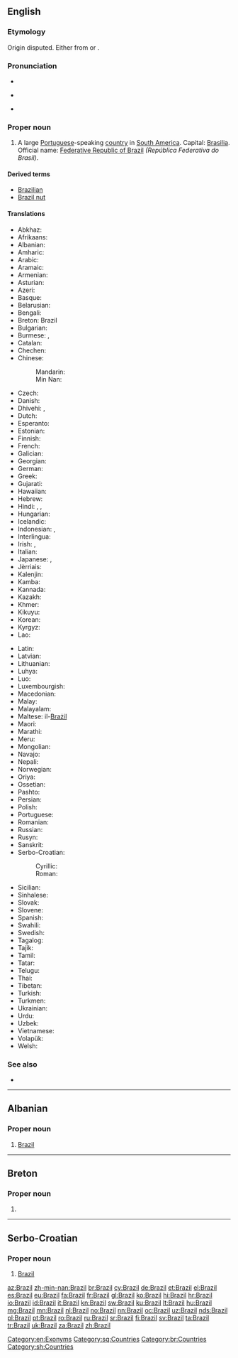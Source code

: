 ==English==
{{wikipedia}}

===Etymology===
Origin disputed. Either from {{etyl|sga|en}} {{term|Hy-Brasil|lang=sga}} or {{etyl|pt|en}} {{term|brasil||red like an ember|lang=pt}}.

===Pronunciation===
* {{rhymes|ɪl}}
* {{a|UK|US}} {{IPA|/bɹəˈzɪl/}}
* {{audio|en-us-Brazil.ogg|Audio (US)}}

===Proper noun===
{{en-proper noun}}

# A large [[Portuguese]]-speaking [[country]] in [[South America]]. Capital: [[Brasilia]]. Official name: [[Federative Republic of Brazil]] ''(República Federativa do Brasil)''.

====Derived terms====
* [[Brazilian]]
* [[Brazil nut]]

====Translations====
{{trans-top|Portuguese-speaking country in South America}}
* Abkhaz: {{t|ab|Бразилия|tr=Braziliya|sc=Cyrl}}
* Afrikaans: {{t|af|Brasilië}}
* Albanian: {{t+|sq|Brazili}}
* Amharic: {{t|am|ብራዚል|tr=brazil|sc=Ethi}}
* Arabic: {{t|ar|البرازيل|m|tr=al-brazīl}}
* Aramaic: {{t|arc|ܒܪܐܙܝܠ|sc=Hebr}}
* Armenian: {{t|hy|Բրազիլիա|tr=Brazilia}}
* Asturian: {{t+|ast|Brasil}}
* Azeri: {{t+|az|Braziliya}}
* Basque: {{t|eu|Brasil}}
* Belarusian: {{t|be|Бразілія|f|tr=Brazílija}}
* Bengali: {{t|bn|ব্রাজিল|tr=brajil}}
* Breton: Brazil
* Bulgarian: {{t|bg|Бразилия|f|tr=Brazílija}}
* Burmese: {{t|my|ဘရာဇီး|tr=bărazi:|sc=Mymr}}, {{t|my|ဘရာဇီးနိုင်ငံ|tr=bărazi: naingngan|sc=Mymr}}
* Catalan: {{t+|ca|Brasil}}
* Chechen: {{t|ce|Бразили|tr=Brazili}}
* Chinese:
*: Mandarin: {{t+|cmn|巴西|tr=Bāxī|sc=Hani}}
*: Min Nan: {{t|nan|巴西|tr=[[Pa-se]]|sc=Hans}}
* Czech: {{t+|cs|Brazílie|f}}
* Danish: {{t+|da|Brasilien}}
* Dhivehi: {{t|dv|ބްރެޒިލް|tr=breżil|sc=Thaa}}, {{t|dv|ބުރެޒިލް|tr=bureżil|sc=Thaa}}
* Dutch: {{t+|nl|Brazilië}}
* Esperanto: {{t+|eo|Brazilo}}
* Estonian: {{t+|et|Brasiilia}}
* Finnish: {{t+|fi|Brasilia}}
* French: {{t+|fr|Brésil|m}}
* Galician: {{t+|gl|Brasil|m}}
* Georgian: {{t|ka|ბრაზილია|tr=brazilia|sc=Geor}}
* German: {{t+|de|Brasilien|n}}
* Greek: {{t+|el|Βραζιλία|f|tr=Vrazilía}}
* Gujarati: {{t|gu|બ્રાઝીલ|tr=brājhīl|sc=Gujr}}
* Hawaiian: {{t|haw|Palakila}}
* Hebrew: {{t+|he|ברזיל|tr=brazyl}}
* Hindi: {{t|hi|ब्राज़िल|tr=brāzil|sc=Deva}}, {{t+|hi|ब्राज़ील|tr=brāzīl|sc=Deva}}, {{t|hi|ब्राजील|tr=brājīl|sc=Deva}}
* Hungarian: {{t+|hu|Brazília}}
* Icelandic: {{t+|is|Brasilía|f}}
* Indonesian: {{t+|id|Brasil}}, {{t+|id|Brazil}}
* Interlingua: {{t|ia|Brasil}}
* Irish: {{t|ga|An Bhrasaíl|f}}, {{t|ga|Poblacht Chónaidhmitheach na Brasaíle|f}}
* Italian: {{t+|it|Brasile|m}}
* Japanese: {{t+|ja|ブラジル|tr=Burajiru}}, {{t+|ja|伯剌西爾|tr=Burajiru}} {{qualifier|rare}}
* Jèrriais: {{t|roa-jer|Brési|m}}
* Kalenjin: {{t|kln|Brazili}}
* Kamba: {{t|kam|Mbkasili}}
* Kannada: {{t+|kn|ಬ್ರೆಜಿಲ್|tr=brejil|sc=Knda}}
* Kazakh: {{t|kk|Бразилия|tr=Braziliya|sc=Cyrl}}
* Khmer: {{t|km|ប្រេស៊ីល|tr=bre sil|sc=Khmr}}
* Kikuyu: {{t|ki|Buraziri}}
* Korean: {{t+|ko|브라질|tr=Beurajil|sc=Hang}}
* Kyrgyz: {{t|ky|Бразилия|tr=Braziliya|sc=Cyrl}}
* Lao: {{t|lo|ບຣາຊິລ|sc=Laoo}}
{{trans-mid}}
* Latin: {{t+|la|Brasilia}}
* Latvian: {{t+|lv|Brazīlija|f}}
* Lithuanian: {{t+|lt|Brazilija|f}}
* Luhya: {{t|luy|Brazil}}
* Luo: {{t|luo|Brasil}}
* Luxembourgish: {{t+|lb|Brasilien|n}}
* Macedonian: {{t+|mk|Бразил|m|tr=Brázil}}
* Malay: {{t|ms|Brazil}}
* Malayalam: {{t|ml|ബ്രസീൽ|sc=Mlym}}
* Maltese: il-[[Brażil]]
* Maori: {{t|mi|Parīhi}}
* Marathi: {{t|mr|ब्राझिल|tr=brājhil|sc=Deva}}
* Meru: {{t|mer|Braziri}}
* Mongolian: {{t|mn|Бразил|tr=Brazíl|sc=Cyrl}}
* Navajo: {{t|nv|Bwazííl}}
* Nepali: {{t|ne|ब्राजिल|tr=brājil|sc=Deva}}
* Norwegian: {{t+|no|Brasil}}
* Oriya: {{t|or|ବ୍ରାଜିଲ|tr=brājil|sc=Orya}}
* Ossetian: {{t|os|Бразили|tr=Brazili|sc=Cyrl}}
* Pashto: {{t|ps|برازيل|tr=Brāzīl|sc=ps-Arab}}
* Persian: {{t+|fa|برزیل|tr=Berzil, Berezil|sc=fa-Arab}}
* Polish: {{t+|pl|Brazylia|f}}
* Portuguese: {{t+|pt|Brasil|m}}
* Romanian: {{t+|ro|Brazilia|f}}
* Russian: {{t+|ru|Бразилия|f|tr=Brazílija}}
* Rusyn: {{t|rue|Бразілія|f|tr=Brazílija}}
* Sanskrit: {{t|sa|ब्रासील|tr=brāsīla|sc=Deva}}
* Serbo-Croatian:
*: Cyrillic: {{t|sh|Бразил|m|sc=Cyrl}}
*: Roman: {{t|sh|Brazil|m}}
* Sicilian: {{t|scn|Brasili|m}}
* Sinhalese: {{t|si|බ්‍රසීලය|tr=brasīlaya|sc=Sinh}}
* Slovak: {{t|sk|Brazília|f}}
* Slovene: {{t|sl|Brazílija|f}}
* Spanish: {{t+|es|Brasil|m}}
* Swahili: {{t+|sw|Brazili}}
* Swedish: {{t+|sv|Brasilien}}
* Tagalog: {{t|tl|Brazil}}
* Tajik: {{t|tg|Бразилия|tr=Braziliya|sc=Cyrl}}
* Tamil: {{t+|ta|பிரேசில்|tr=pirēcil|sc=Taml}}
* Tatar: {{t|tt|Бразилия|tr=Braziliya|sc=Cyrl}}
* Telugu: {{t+|te|బ్రెజిల్|tr=brejil|sc=Telu}}
* Thai: {{t+|th|บราซิล|tr=bàrăasin}}
* Tibetan: {{t|bo|པུ་རུ་ཟིལ|tr=pu.ru.zil|alt=པུ་རུ་ཟིལ།|sc=Tibt}}
* Turkish: {{t+|tr|Brezilya}}
* Turkmen: {{t|tk|Braziliýa}}
* Ukrainian: {{t+|uk|Бразилія|f|tr=Brazýlija}}
* Urdu: {{t|ur|برازیل|tr=brāzil|sc=ur-Arab}}
* Uzbek: {{t+|uz|Braziliya}}
* Vietnamese: {{t|vi|Brasil}}
* Volapük: {{t+|vo|Brasilän}}
* Welsh: {{t+|cy|Brasil}}
{{trans-bottom}}

===See also===
* {{list:countries of South America/en}}

[[Category:en:Exonyms]]

----

==Albanian==

===Proper noun===
{{sq-proper noun|m|Brazili}}

# [[#English|Brazil]]

[[Category:sq:Countries]]

----
==Breton==

===Proper noun===
{{head|br|proper noun}}

# {{l/en|Brazil}}

[[Category:br:Countries]]

----

==Serbo-Croatian==

===Proper noun===
{{sh-proper noun|g=m|r|Бразил}}

# [[#English|Brazil]]

[[Category:sh:Countries]]

[[az:Brazil]]
[[zh-min-nan:Brazil]]
[[br:Brazil]]
[[cy:Brazil]]
[[de:Brazil]]
[[et:Brazil]]
[[el:Brazil]]
[[es:Brazil]]
[[eu:Brazil]]
[[fa:Brazil]]
[[fr:Brazil]]
[[gl:Brazil]]
[[ko:Brazil]]
[[hi:Brazil]]
[[hr:Brazil]]
[[io:Brazil]]
[[id:Brazil]]
[[it:Brazil]]
[[kn:Brazil]]
[[sw:Brazil]]
[[ku:Brazil]]
[[lt:Brazil]]
[[hu:Brazil]]
[[mg:Brazil]]
[[mn:Brazil]]
[[nl:Brazil]]
[[no:Brazil]]
[[nn:Brazil]]
[[oc:Brazil]]
[[uz:Brazil]]
[[nds:Brazil]]
[[pl:Brazil]]
[[pt:Brazil]]
[[ro:Brazil]]
[[ru:Brazil]]
[[sr:Brazil]]
[[fi:Brazil]]
[[sv:Brazil]]
[[ta:Brazil]]
[[tr:Brazil]]
[[uk:Brazil]]
[[za:Brazil]]
[[zh:Brazil]]